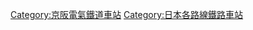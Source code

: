 {{DEFAULTSORT:Kosaku}}

[[Category:京阪電氣鐵道車站|Category:京阪電氣鐵道車站]]
[[Category:日本各路線鐵路車站|Category:日本各路線鐵路車站]]